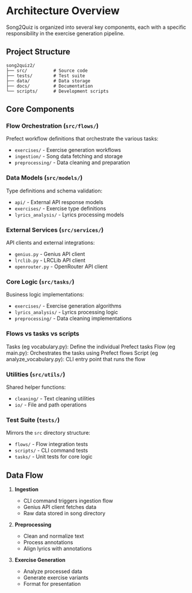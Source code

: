 # Architecture Overview

Song2Quiz is organized into several key components, each with a specific responsibility in the exercise generation pipeline.

## Project Structure

```
song2quiz2/
├── src/          # Source code
├── tests/        # Test suite
├── data/         # Data storage
├── docs/         # Documentation
└── scripts/      # Development scripts
```

## Core Components

### Flow Orchestration (`src/flows/`)

Prefect workflow definitions that orchestrate the various tasks:

- `exercises/` - Exercise generation workflows
- `ingestion/` - Song data fetching and storage
- `preprocessing/` - Data cleaning and preparation

### Data Models (`src/models/`)

Type definitions and schema validation:

- `api/` - External API response models
- `exercises/` - Exercise type definitions
- `lyrics_analysis/` - Lyrics processing models

### External Services (`src/services/`)

API clients and external integrations:

- `genius.py` - Genius API client
- `lrclib.py` - LRCLib API client
- `openrouter.py` - OpenRouter API client

### Core Logic (`src/tasks/`)

Business logic implementations:

- `exercises/` - Exercise generation algorithms
- `lyrics_analysis/` - Lyrics processing logic
- `preprocessing/` - Data cleaning implementations


### Flows vs tasks vs scripts
Tasks (eg vocabulary.py): Define the individual Prefect tasks
Flow (eg main.py): Orchestrates the tasks using Prefect flows
Script (eg analyze_vocabulary.py): CLI entry point that runs the flow

### Utilities (`src/utils/`)

Shared helper functions:

- `cleaning/` - Text cleaning utilities
- `io/` - File and path operations

### Test Suite (`tests/`)

Mirrors the `src` directory structure:

- `flows/` - Flow integration tests
- `scripts/` - CLI command tests
- `tasks/` - Unit tests for core logic

## Data Flow

1. **Ingestion**
   - CLI command triggers ingestion flow
   - Genius API client fetches data
   - Raw data stored in song directory

2. **Preprocessing**
   - Clean and normalize text
   - Process annotations
   - Align lyrics with annotations

3. **Exercise Generation**
   - Analyze processed data
   - Generate exercise variants
   - Format for presentation
